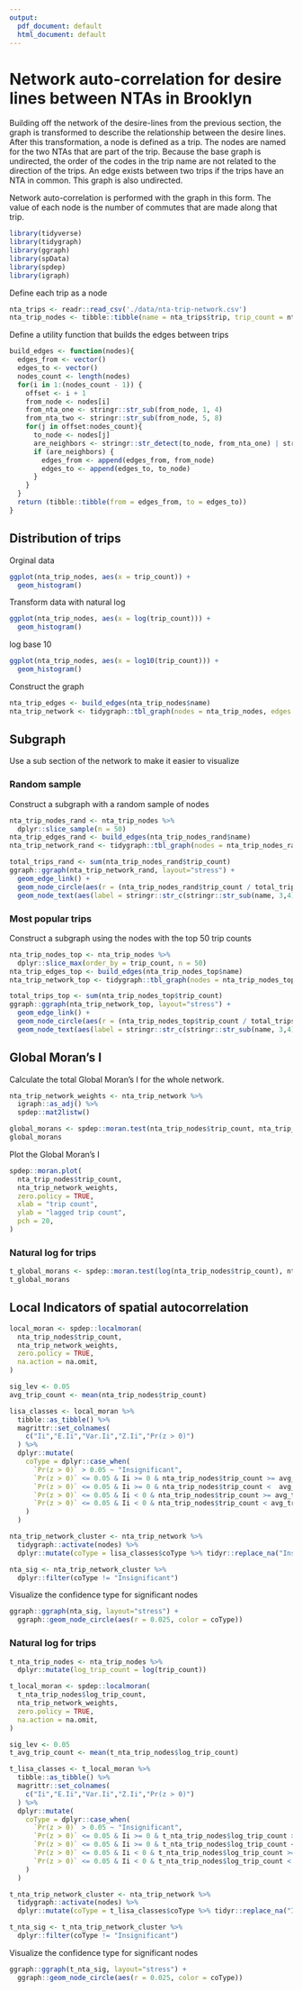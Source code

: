 ```yaml
---
output:
  pdf_document: default
  html_document: default
---
```

# Network auto-correlation for desire lines between NTAs in Brooklyn

Building off the network of the desire-lines from the previous section, the graph
is transformed to describe the relationship between the desire lines. After this transformation,
a node is defined as a trip. The nodes are named for the two NTAs that are part of
the trip. Because the base graph is undirected, the order of the codes in the trip
name are not related to the direction of the trips.
An edge exists between two trips if the trips have an
NTA in common. This graph is also undirected.

Network auto-correlation is performed with the graph in this form. The value of
each node is the number of commutes that are made along that trip. 

```r
library(tidyverse)
library(tidygraph)
library(ggraph)
library(spData)
library(spdep)
library(igraph)
```

Define each trip as a node
```r
nta_trips <- readr::read_csv('./data/nta-trip-network.csv')
nta_trip_nodes <- tibble::tibble(name = nta_trips$trip, trip_count = nta_trips$S000)
```

Define a utility function that builds the edges between trips
```r
build_edges <- function(nodes){
  edges_from <- vector()
  edges_to <- vector()
  nodes_count <- length(nodes)
  for(i in 1:(nodes_count - 1)) {
    offset <- i + 1
    from_node <- nodes[i]
    from_nta_one <- stringr::str_sub(from_node, 1, 4)
    from_nta_two <- stringr::str_sub(from_node, 5, 8)
    for(j in offset:nodes_count){
      to_node <- nodes[j]
      are_neighbors <- stringr::str_detect(to_node, from_nta_one) | stringr::str_detect(to_node, from_nta_two)
      if (are_neighbors) {
        edges_from <- append(edges_from, from_node)
        edges_to <- append(edges_to, to_node)
      }
    }
  }
  return (tibble::tibble(from = edges_from, to = edges_to))
}
```

## Distribution of trips
Orginal data
```r
ggplot(nta_trip_nodes, aes(x = trip_count)) +
  geom_histogram()
```

Transform data with natural log
```r
ggplot(nta_trip_nodes, aes(x = log(trip_count))) +
  geom_histogram()
```

log base 10
```r
ggplot(nta_trip_nodes, aes(x = log10(trip_count))) +
  geom_histogram()
```

Construct the graph
```r
nta_trip_edges <- build_edges(nta_trip_nodes$name) 
nta_trip_network <- tidygraph::tbl_graph(nodes = nta_trip_nodes, edges = nta_trip_edges)
```

## Subgraph
Use a sub section of the network to make it easier to visualize

### Random sample
Construct a subgraph with a random sample of nodes
```r
nta_trip_nodes_rand <- nta_trip_nodes %>%
  dplyr::slice_sample(n = 50)
nta_trip_edges_rand <- build_edges(nta_trip_nodes_rand$name)
nta_trip_network_rand <- tidygraph::tbl_graph(nodes = nta_trip_nodes_rand, edges = nta_trip_edges_rand)

total_trips_rand <- sum(nta_trip_nodes_rand$trip_count)
ggraph::ggraph(nta_trip_network_rand, layout="stress") +
  geom_edge_link() +
  geom_node_circle(aes(r = (nta_trip_nodes_rand$trip_count / total_trips_rand)), fill = "blue") +
  geom_node_text(aes(label = stringr::str_c(stringr::str_sub(name, 3,4), '&', stringr::str_sub(name, 7,8))), repel = TRUE)
```

### Most popular trips
Construct a subgraph using the nodes with the top 50 trip counts
```r
nta_trip_nodes_top <- nta_trip_nodes %>%
  dplyr::slice_max(order_by = trip_count, n = 50)
nta_trip_edges_top <- build_edges(nta_trip_nodes_top$name)
nta_trip_network_top <- tidygraph::tbl_graph(nodes = nta_trip_nodes_top, edges = nta_trip_edges_top)

total_trips_top <- sum(nta_trip_nodes_top$trip_count)
ggraph::ggraph(nta_trip_network_top, layout="stress") +
  geom_edge_link() +
  geom_node_circle(aes(r = (nta_trip_nodes_top$trip_count / total_trips_top)), fill = "blue") +
  geom_node_text(aes(label = stringr::str_c(stringr::str_sub(name, 3,4), '&', stringr::str_sub(name, 7,8))), repel = TRUE)
```

## Global Moran's I
Calculate the total Global Moran's I for the whole network.
```r
nta_trip_network_weights <- nta_trip_network %>%
  igraph::as_adj() %>%
  spdep::mat2listw()

global_morans <- spdep::moran.test(nta_trip_nodes$trip_count, nta_trip_network_weights, zero.policy = TRUE)
global_morans  
```
Plot the Global Moran's I
```r
spdep::moran.plot(
  nta_trip_nodes$trip_count,
  nta_trip_network_weights,
  zero.policy = TRUE,
  xlab = "trip count",
  ylab = "lagged trip count",
  pch = 20,
)
```

### Natural log for trips
```r
t_global_morans <- spdep::moran.test(log(nta_trip_nodes$trip_count), nta_trip_network_weights, zero.policy = TRUE)
t_global_morans 
```

## Local Indicators of spatial autocorrelation
```r
local_moran <- spdep::localmoran(
  nta_trip_nodes$trip_count,
  nta_trip_network_weights,
  zero.policy = TRUE,
  na.action = na.omit,
)

sig_lev <- 0.05
avg_trip_count <- mean(nta_trip_nodes$trip_count)

lisa_classes <- local_moran %>%
  tibble::as_tibble() %>%
  magrittr::set_colnames(
    c("Ii","E.Ii","Var.Ii","Z.Ii","Pr(z > 0)")
  ) %>%
  dplyr::mutate(
    coType = dplyr::case_when(
      `Pr(z > 0)` > 0.05 ~ "Insignificant",
      `Pr(z > 0)` <= 0.05 & Ii >= 0 & nta_trip_nodes$trip_count >= avg_trip_count ~ "HH",
      `Pr(z > 0)` <= 0.05 & Ii >= 0 & nta_trip_nodes$trip_count <  avg_trip_count ~ "LL",
      `Pr(z > 0)` <= 0.05 & Ii < 0 & nta_trip_nodes$trip_count >= avg_trip_count ~ "HL",
      `Pr(z > 0)` <= 0.05 & Ii < 0 & nta_trip_nodes$trip_count < avg_trip_count ~ "LH"
    )
  )

nta_trip_network_cluster <- nta_trip_network %>%
  tidygraph::activate(nodes) %>%
  dplyr::mutate(coType = lisa_classes$coType %>% tidyr::replace_na("Insignificant"))

nta_sig <- nta_trip_network_cluster %>%
  dplyr::filter(coType != "Insignificant")
```

Visualize the confidence type for significant nodes
```r
ggraph::ggraph(nta_sig, layout="stress") +
  ggraph::geom_node_circle(aes(r = 0.025, color = coType))
```

### Natural log for trips
```r
t_nta_trip_nodes <- nta_trip_nodes %>%
  dplyr::mutate(log_trip_count = log(trip_count))

t_local_moran <- spdep::localmoran(
  t_nta_trip_nodes$log_trip_count,
  nta_trip_network_weights,
  zero.policy = TRUE,
  na.action = na.omit,
)

sig_lev <- 0.05
t_avg_trip_count <- mean(t_nta_trip_nodes$log_trip_count)

t_lisa_classes <- t_local_moran %>%
  tibble::as_tibble() %>%
  magrittr::set_colnames(
    c("Ii","E.Ii","Var.Ii","Z.Ii","Pr(z > 0)")
  ) %>%
  dplyr::mutate(
    coType = dplyr::case_when(
      `Pr(z > 0)` > 0.05 ~ "Insignificant",
      `Pr(z > 0)` <= 0.05 & Ii >= 0 & t_nta_trip_nodes$log_trip_count >= t_avg_trip_count ~ "HH",
      `Pr(z > 0)` <= 0.05 & Ii >= 0 & t_nta_trip_nodes$log_trip_count <  t_avg_trip_count ~ "LL",
      `Pr(z > 0)` <= 0.05 & Ii < 0 & t_nta_trip_nodes$log_trip_count >= t_avg_trip_count ~ "HL",
      `Pr(z > 0)` <= 0.05 & Ii < 0 & t_nta_trip_nodes$log_trip_count < t_avg_trip_count ~ "LH"
    )
  )

t_nta_trip_network_cluster <- nta_trip_network %>%
  tidygraph::activate(nodes) %>%
  dplyr::mutate(coType = t_lisa_classes$coType %>% tidyr::replace_na("Insignificant"))

t_nta_sig <- t_nta_trip_network_cluster %>%
  dplyr::filter(coType != "Insignificant")
```

Visualize the confidence type for significant nodes
```r
ggraph::ggraph(t_nta_sig, layout="stress") +
  ggraph::geom_node_circle(aes(r = 0.025, color = coType))
```
